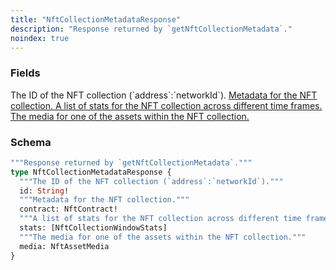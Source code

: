 ```yaml
---
title: "NftCollectionMetadataResponse"
description: "Response returned by `getNftCollectionMetadata`."
noindex: true
---
```


### Fields

<ResponseField name="id" type="String!" required>
  The ID of the NFT collection (`address`:`networkId`).
</ResponseField>

<a href="/api-reference/types/nftcontract">
  <ResponseField name="contract" type="NftContract!" required>
    Metadata for the NFT collection.
  </ResponseField>
</a>

<a href="/api-reference/types/nftcollectionwindowstats">
  <ResponseField name="stats" type="[NftCollectionWindowStats]">
    A list of stats for the NFT collection across different time frames.
  </ResponseField>
</a>

<a href="/api-reference/types/nftassetmedia">
  <ResponseField name="media" type="NftAssetMedia">
    The media for one of the assets within the NFT collection.
  </ResponseField>
</a>

### Schema


```graphql 
"""Response returned by `getNftCollectionMetadata`."""
type NftCollectionMetadataResponse {
  """The ID of the NFT collection (`address`:`networkId`)."""
  id: String!
  """Metadata for the NFT collection."""
  contract: NftContract!
  """A list of stats for the NFT collection across different time frames."""
  stats: [NftCollectionWindowStats]
  """The media for one of the assets within the NFT collection."""
  media: NftAssetMedia
}
```
